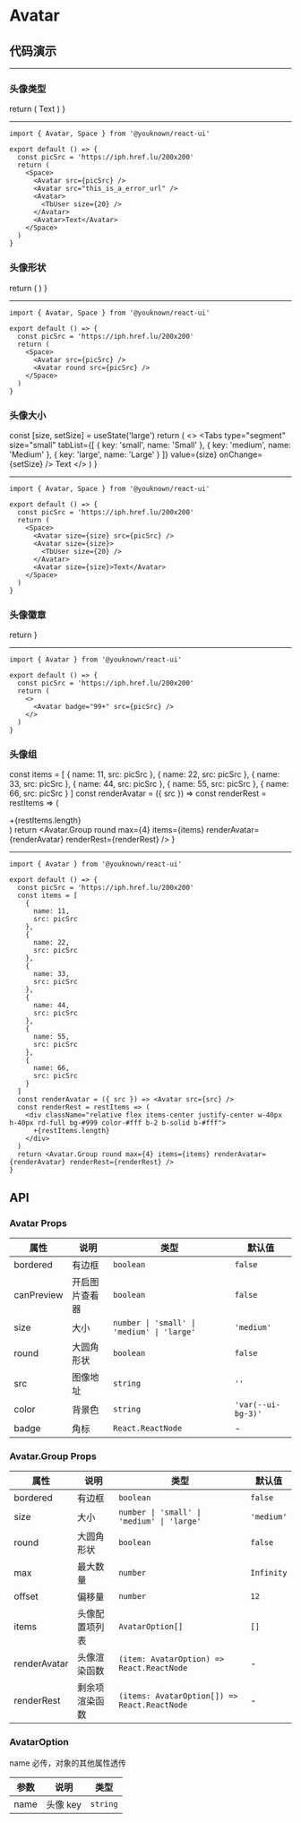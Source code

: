 # Avatar

## 代码演示



---

### 头像类型

  return (
    <Space>
      <Avatar src={picSrc} />
      <Avatar src="this is a error url" />
      <Avatar>
        <TbUser size={20} />
      </Avatar>
      <Avatar>Text</Avatar>
    </Space>
  )
}

<AvatarType />

---

```tsx
import { Avatar, Space } from '@youknown/react-ui'

export default () => {
  const picSrc = 'https://iph.href.lu/200x200'
  return (
    <Space>
      <Avatar src={picSrc} />
      <Avatar src="this_is_a_error_url" />
      <Avatar>
        <TbUser size={20} />
      </Avatar>
      <Avatar>Text</Avatar>
    </Space>
  )
}
```

### 头像形状

  return (
    <Space>
      <Avatar src={picSrc} />
      <Avatar round src={picSrc} />
    </Space>
  )
}

<AvatarShape />

---

```tsx
import { Avatar, Space } from '@youknown/react-ui'

export default () => {
  const picSrc = 'https://iph.href.lu/200x200'
  return (
    <Space>
      <Avatar src={picSrc} />
      <Avatar round src={picSrc} />
    </Space>
  )
}
```

### 头像大小

  const [size, setSize] = useState('large')
  return (
    <>
      <Tabs
        type="segment"
        size="small"
        tabList={[
          { key: 'small', name: 'Small' },
          { key: 'medium', name: 'Medium' },
          { key: 'large', name: 'Large' }
        ]}
        value={size}
        onChange={setSize}
      />
      <Divider />
      <Space>
        <Avatar size={size} src={picSrc} />
        <Avatar size={size}>
          <TbUser size={20} />
        </Avatar>
        <Avatar size={size}>
          <span className="text-12px">Text</span>
        </Avatar>
      </Space>
    </>
  )
}

<AvatarSize />

---

```tsx
import { Avatar, Space } from '@youknown/react-ui'

export default () => {
  const picSrc = 'https://iph.href.lu/200x200'
  return (
    <Space>
      <Avatar size={size} src={picSrc} />
      <Avatar size={size}>
        <TbUser size={20} />
      </Avatar>
      <Avatar size={size}>Text</Avatar>
    </Space>
  )
}
```

### 头像徽章

  return <Avatar badge="99+" src={picSrc} />
}

<AvatarBadge />

---

```tsx
import { Avatar } from '@youknown/react-ui'

export default () => {
  const picSrc = 'https://iph.href.lu/200x200'
  return (
    <>
      <Avatar badge="99+" src={picSrc} />
    </>
  )
}
```

### 头像组

  const items = [
    {
      name: 11,
      src: picSrc
    },
    {
      name: 22,
      src: picSrc
    },
    {
      name: 33,
      src: picSrc
    },
    {
      name: 44,
      src: picSrc
    },
    {
      name: 55,
      src: picSrc
    },
    {
      name: 66,
      src: picSrc
    }
  ]
  const renderAvatar = ({ src }) => <Avatar src={src} />
  const renderRest = restItems => (
    <div className="relative flex items-center justify-center w-40px h-40px rd-full bg-#999 color-#fff b-2 b-solid b-#fff">
      +{restItems.length}
    </div>
  )
  return <Avatar.Group round max={4} items={items} renderAvatar={renderAvatar} renderRest={renderRest} />
}

<AvatarGroup />

---

```tsx
import { Avatar } from '@youknown/react-ui'

export default () => {
  const picSrc = 'https://iph.href.lu/200x200'
  const items = [
    {
      name: 11,
      src: picSrc
    },
    {
      name: 22,
      src: picSrc
    },
    {
      name: 33,
      src: picSrc
    },
    {
      name: 44,
      src: picSrc
    },
    {
      name: 55,
      src: picSrc
    },
    {
      name: 66,
      src: picSrc
    }
  ]
  const renderAvatar = ({ src }) => <Avatar src={src} />
  const renderRest = restItems => (
    <div className="relative flex items-center justify-center w-40px h-40px rd-full bg-#999 color-#fff b-2 b-solid b-#fff">
      +{restItems.length}
    </div>
  )
  return <Avatar.Group round max={4} items={items} renderAvatar={renderAvatar} renderRest={renderRest} />
}
```

## API

### Avatar Props

| 属性       | 说明           | 类型                                       | 默认值             |
| ---------- | -------------- | ------------------------------------------ | ------------------ |
| bordered   | 有边框         | `boolean`                                  | `false`            |
| canPreview | 开启图片查看器 | `boolean`                                  | `false`            |
| size       | 大小           | `number \| 'small' \| 'medium' \| 'large'` | `'medium'`         |
| round      | 大圆角形状     | `boolean`                                  | `false`            |
| src        | 图像地址       | `string`                                   | `''`               |
| color      | 背景色         | `string`                                   | `'var(--ui-bg-3)'` |
| badge      | 角标           | `React.ReactNode`                          | -                  |

### Avatar.Group Props

| 属性         | 说明           | 类型                                         | 默认值     |
| ------------ | -------------- | -------------------------------------------- | ---------- |
| bordered     | 有边框         | `boolean`                                    | `false`    |
| size         | 大小           | `number \| 'small' \| 'medium' \| 'large'`   | `'medium'` |
| round        | 大圆角形状     | `boolean`                                    | `false`    |
| max          | 最大数量       | `number`                                     | `Infinity` |
| offset       | 偏移量         | `number`                                     | `12`       |
| items        | 头像配置项列表 | `AvatarOption[]`                             | `[]`       |
| renderAvatar | 头像渲染函数   | `(item: AvatarOption) => React.ReactNode`    | -          |
| renderRest   | 剩余项渲染函数 | `(items: AvatarOption[]) => React.ReactNode` | -          |

### AvatarOption

name 必传，对象的其他属性透传

| 参数 | 说明     | 类型     |
| ---- | -------- | -------- |
| name | 头像 key | `string` |
